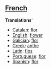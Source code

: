 ==[[French]]==

'''Translations''''

*[[Catalan]]: [[flor]]
*[[English]]: [[flower]]
*[[Galician]]: [[flor]]
*[[Greek]]: [[anthe]]
*[[Latin]]: [[flos]]
*[[Portuguese]]: [[flor]]
*[[Spanish]]: [[flor]]